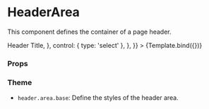 
<Meta title="Components/Header/HeaderArea" component={HeaderArea} />

# HeaderArea

This component defines the container of a page header.


<Canvas>
  <Story
    name="Default"
    args={{ children: 'HeaderTitle' }}
    argTypes={{
      children: {
        options: ['HeaderTitle'],
        mapping: {
          'Header Title': <HeaderTitle>Header Title</HeaderTitle>,
        },
        control: { type: 'select' },
      },
    }}
  >
    {Template.bind({})}
  </Story>
</Canvas>

### Props

<ArgsTable story="Default" />

### Theme

- `header.area.base`: Define the styles of the header area.
